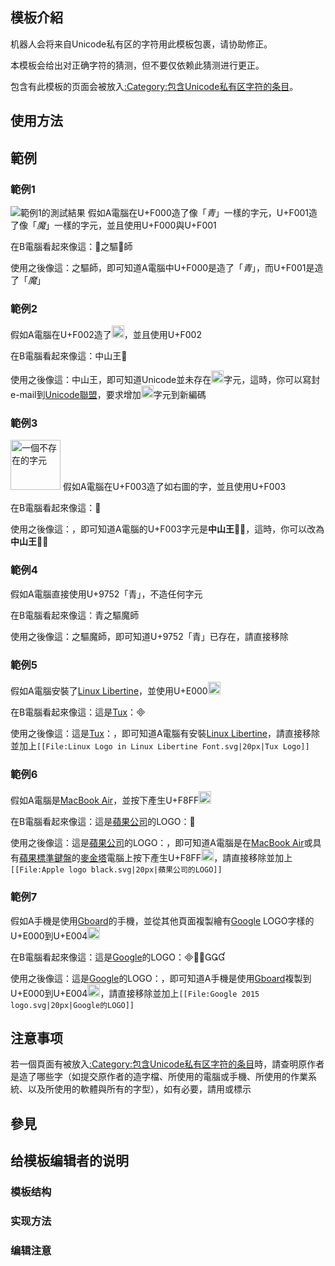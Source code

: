 <includeonly><!-- 在這裡加入模板的保護標識 --></includeonly><noinclude>{{template doc page viewed directly}}</noinclude>
<!-- 在本行下編輯模板說明 -->
== 模板介紹 ==

机器人会将来自Unicode私有区的字符用此模板包裹，请协助修正。

本模板会给出对正确字符的猜测，但不要仅依赖此猜测进行更正。

包含有此模板的页面会被放入[[:Category:包含Unicode私有区字符的条目]]。

== 使用方法 ==

== 範例 ==
=== 範例1 ===
[[File:Font-Awesome font and PMingLiU PUA test.png|thumb|範例1的測試結果]]
假如A電腦在U+F000造了像「''青''」一樣的字元，U+F001造了像「''魔''」一樣的字元，並且使用U+F000與U+F001

在B電腦看起來像這：之驅師

使用{{tl|PUA}}之後像這：{{PUA|}}之驅{{PUA|}}師，即可知道A電腦中U+F000是造了「''青''」，而U+F001是造了「''魔''」
=== 範例2 ===
假如A電腦在U+F002造了[[File:KingCuoName.png|20px|Unicode並未存在的字元]]，並且使用U+F002

在B電腦看起來像這：中山王

使用{{tl|PUA}}之後像這：中山王{{PUA|}}，即可知道Unicode並未存在[[File:KingCuoName.png|20px|Unicode並未存在的字元]]字元，這時，你可以寫封e-mail到[[Unicode聯盟]]，要求增加[[File:KingCuoName.png|20px|Unicode並未存在的字元]]字元到新編碼

=== 範例3 ===
[[File:Chu Shan 6th king.svg|thumb|80px|一個不存在的字元]]
假如A電腦在U+F003造了如右圖的字，並且使用U+F003

在B電腦看起來像這：

使用{{tl|PUA}}之後像這：{{PUA|}}，即可知道A電腦的U+F003字元是'''中山王𫲨𧊒'''，這時，你可以改為'''中山王𫲨𧊒'''
=== 範例4 ===
假如A電腦直接使用U+9752「青」，不造任何字元

在B電腦看起來像這：青之驅魔師

使用{{tl|PUA}}之後像這：{{PUA|青}}之驅魔師，即可知道U+9752「青」已存在，請直接移除{{tl|PUA}}

=== 範例5 ===
假如A電腦安裝了[[Linux Libertine]]，並使用U+E000[[File:Linux Logo in Linux Libertine Font.svg|20px|Unicode並未存在的字元]]

在B電腦看起來像這：這是[[Tux]]：

使用{{tl|PUA}}之後像這：這是[[Tux]]：{{PUA|}}，即可知道A電腦有安裝[[Linux Libertine]]，請直接移除{{tl|PUA}}並加上<code><nowiki>[[File:Linux Logo in Linux Libertine Font.svg|20px|Tux Logo]]</nowiki></code>
=== 範例6 ===
假如A電腦是[[MacBook Air]]，並按下{{key press|Option|Shift|K}}產生U+F8FF[[File:Apple logo black.svg|20px|Unicode並未存在的字元]]

在B電腦看起來像這：這是[[蘋果公司]]的LOGO：

使用{{tl|PUA}}之後像這：這是[[蘋果公司]]的LOGO：{{PUA|}}，即可知道A電腦是在[[MacBook Air]]或具有[[蘋果標準鍵盤]]的[[麥金塔]]電腦上按下{{key press|Option|Shift|K}}產生U+F8FF[[File:Apple logo black.svg|20px|Unicode並未存在的字元]]，請直接移除{{tl|PUA}}並加上<code><nowiki>[[File:Apple logo black.svg|20px|蘋果公司的LOGO]]</nowiki></code>
=== 範例7 ===
假如A手機是使用[[Gboard]]的手機，並從其他頁面複製繪有[[Google]] LOGO字樣的U+E000到U+E004[[File:Google 2015 logo.svg|20px|Unicode並未存在的字元]]

在B電腦看起來像這：這是[[Google]]的LOGO：

使用{{tl|PUA}}之後像這：這是[[Google]]的LOGO：{{PUA|}}{{PUA|}}{{PUA|}}{{PUA|}}{{PUA|}}{{PUA|}}，即可知道A手機是使用[[Gboard]]複製到U+E000到U+E004[[File:Google 2015 logo.svg|20px|Unicode並未存在的字元]]，請直接移除{{tl|PUA}}並加上<code><nowiki>[[File:Google 2015 logo.svg|20px|Google的LOGO]]</nowiki></code>

== 注意事项 ==
若一個頁面有被放入[[:Category:包含Unicode私有区字符的条目]]時，請查明原作者是造了哪些字（如提交原作者的造字檔、所使用的電腦或手機、所使用的作業系統、以及所使用的軟體與所有的字型），如有必要，請用{{tl|缺字}}或{{tl|未收錄漢字}}標示

== 參見 ==

== 给模板编辑者的说明 ==
=== 模板结构 ===
=== 实现方法 ===
=== 编辑注意 ===

<includeonly>
<!-- 本行下加入模板的分類 -->

<!-- 本行下加入模板的跨語言鏈接 -->

</includeonly>